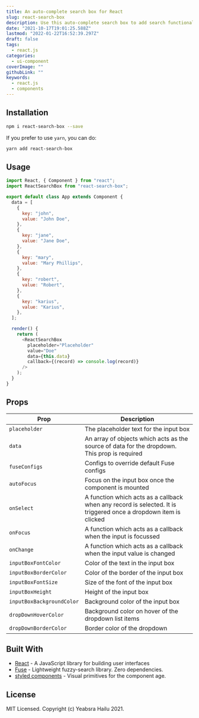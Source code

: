 ```yaml
---
title: An auto-complete search box for React
slug: react-search-box
description: Use this auto-complete search box to add search functionality to your application.
date: "2021-10-17T19:01:25.588Z"
lastmod: "2022-01-22T16:52:39.297Z"
draft: false
tags:
  - react.js
categories:
  - ui-component
coverImage: ""
githubLink: ""
keywords:
  - react.js
  - components
---
```


<Jumbotron
  description="An auto-complete search box for React"
  githubLink="https://github.com/ghoshnirmalya/react-search-box"
  demoLink="https://codesandbox.io/s/react-search-box-example-cra-17ml6"
/>

## Installation

```bash
npm i react-search-box --save
```

If you prefer to use `yarn`, you can do:

```bash
yarn add react-search-box
```

## Usage

```js
import React, { Component } from "react";
import ReactSearchBox from "react-search-box";

export default class App extends Component {
  data = [
    {
      key: "john",
      value: "John Doe",
    },
    {
      key: "jane",
      value: "Jane Doe",
    },
    {
      key: "mary",
      value: "Mary Phillips",
    },
    {
      key: "robert",
      value: "Robert",
    },
    {
      key: "karius",
      value: "Karius",
    },
  ];

  render() {
    return (
      <ReactSearchBox
        placeholder="Placeholder"
        value="Doe"
        data={this.data}
        callback={(record) => console.log(record)}
      />
    );
  }
}
```

## Props

| Prop                      | Description                                                                                                      |
| ------------------------- | ---------------------------------------------------------------------------------------------------------------- |
| `placeholder`             | The placeholder text for the input box                                                                           |
| `data`                    | An array of objects which acts as the source of data for the dropdown. This prop is required                     |
| `fuseConfigs`             | Configs to override default Fuse configs                                                                         |
| `autoFocus`               | Focus on the input box once the component is mounted                                                             |
| `onSelect`                | A function which acts as a callback when any record is selected. It is triggered once a dropdown item is clicked |
| `onFocus`                 | A function which acts as a callback when the input is focussed                                                   |
| `onChange`                | A function which acts as a callback when the input value is changed                                              |
| `inputBoxFontColor`       | Color of the text in the input box                                                                               |
| `inputBoxBorderColor`     | Color of the border of the input box                                                                             |
| `inputBoxFontSize`        | Size of the font of the input box                                                                                |
| `inputBoxHeight`          | Height of the input box                                                                                          |
| `inputBoxBackgroundColor` | Background color of the input box                                                                                |
| `dropDownHoverColor`      | Background color on hover of the dropdown list items                                                             |
| `dropDownBorderColor`     | Border color of the dropdown                                                                                     |

## Built With

- [React](https://reactjs.org/) - A JavaScript library for building user interfaces
- [Fuse](http://fusejs.io/) - Lightweight fuzzy-search library. Zero dependencies.
- [styled components](https://www.styled-components.com/) - Visual primitives for the component age.

## License

MIT Licensed. Copyright (c) Yeabsra Hailu 2021.
